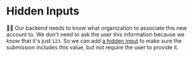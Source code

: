 # Hidden Inputs

<EpicVideo url="https://www.epicreact.dev/workshops/react-fundamentals/hidden-inputs" />

👨‍💼 Our backend needs to know what organization to associate this new account to.
We don't need to ask the user this information because we know that it's just
`123`. So we can add
[a hidden input](https://developer.mozilla.org/en-US/docs/Web/HTML/Element/input/hidden)
to make sure the submission includes this value, but not require the user to
provide it.
